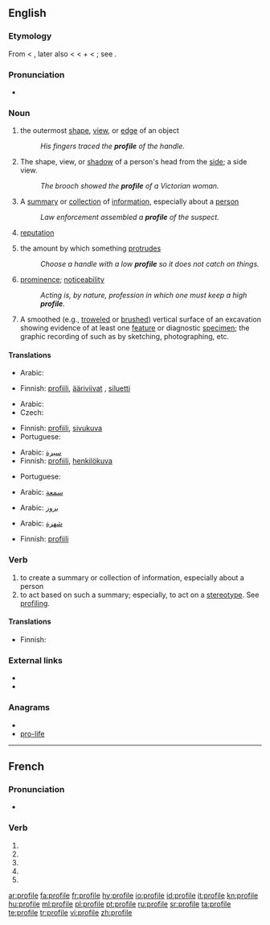 {{also|profilé}}
==English==
{{wikipedia}}

===Etymology===
From {{etyl|fr}} {{term|profil||a progile}} < {{etyl|it}} {{term|profilo||a border}}, later also {{term|proffilo||a side-face, profile}} < {{term|pro-|lang=it}} < {{etyl|la}} {{term|pro||before}} + {{term|filo||lang=it|a line, stroke, thread}} < {{etyl|la}} {{term|filum||a thread}}; see {{term|file}}.

===Pronunciation===
* {{IPA|/profaɪlə/}}

===Noun===
{{en-noun|profiles|-}}

# {{countable}} the outermost [[shape]], [[view]], or [[edge]] of an object
#: ''His fingers traced the '''profile''' of the handle.''
# {{countable}} The shape, view, or [[shadow]] of a person's head from the [[side]]; a side view.
#: ''The brooch showed the '''profile''' of a Victorian woman.''
# {{countable}} A [[summary]] or [[collection]] of [[information]], especially about a [[person]]
#: ''Law enforcement assembled a '''profile''' of the suspect.''
# {{uncountable}} [[reputation]]
# {{uncountable}} the amount by which something [[protrude]]s
#: ''Choose a handle with a low '''profile''' so it does not catch on things.''
# {{uncountable}} [[prominence]]; [[noticeability]]
#: ''Acting is, by nature, profession in which one must keep a high '''profile'''.''
# {{archeology}} A smoothed (e.g., [[troweled]] or [[brushed]]) vertical surface of an excavation showing evidence of at least one [[feature]] or diagnostic [[specimen]]; the graphic recording of such as by sketching, photographing, etc.

====Translations====
{{trans-top|the outermost shape, view, or edge of an object}}
* Arabic: {{t+|ar|حد|alt=الحدود الخارجية}}
{{trans-mid}}
* Finnish: [[profiili]], [[ääriviivat]] {{p}}, [[siluetti]]
{{trans-bottom}}

{{trans-top|the shape, view, or shadow of a person's head from the side}}
* Arabic: {{t-|ar|صورة|alt=صورة جانبية}}
* Czech: {{t-|cs|profil|m}}
{{trans-mid}}
* Finnish: [[profiili]], [[sivukuva]]
* Portuguese: {{t+|pt|perfil|m}}
{{trans-bottom}}

{{trans-top|a summary or collection of information, especially about a person}}
* Arabic: [[سيرة]]
* Finnish: [[profiili]], [[henkilökuva]]
{{trans-mid}}
* Portuguese: {{t+|pt|perfil|m}}
{{trans-bottom}}

{{trans-top|reputation}}
* Arabic: [[سمعة]]
{{trans-mid}}
{{trans-bottom}}

{{trans-top|the amount by which something protrudes}}
* Arabic: [[بروز]]
{{trans-mid}}
{{trans-bottom}}

{{trans-top|prominence; noticeability}}
* Arabic: [[شهرة]]
{{trans-mid}}
* Finnish: [[profiili]]
{{trans-bottom}}

===Verb===
{{en-verb|profil|ing}}

# to create a summary or collection of information, especially about a person
# to act based on such a summary; especially, to act on a [[stereotype]].  See [[profiling]].

====Translations====
{{trans-top|to create a summary or collection of information}}
* Finnish: {{t-|fi|profiloida}}
{{trans-mid}}
{{trans-bottom}}

{{trans-top|to act based on such a summary; especially, to act on a stereotype}}
{{trans-mid}}
{{trans-bottom}}

===External links===
* {{R:Webster 1913}}
* {{R:Century 1911}}

===Anagrams===
* {{alphagram|efilopr}}
* [[pro-life#English|pro-life]]

----

==French==

===Pronunciation===
* {{IPA|lang=fr|/pʁɔ.fil/}}

===Verb===
{{fr-verb form}}

# {{conjugation of|profiler||1|s|pres|ind|lang=fr}}
# {{conjugation of|profiler||3|s|pres|ind|lang=fr}}
# {{conjugation of|profiler||1|s|pres|sub|lang=fr}}
# {{conjugation of|profiler||1|s|pres|sub|lang=fr}}
# {{conjugation of|profiler||2|s|imp|lang=fr}}

[[ar:profile]]
[[fa:profile]]
[[fr:profile]]
[[hy:profile]]
[[io:profile]]
[[id:profile]]
[[it:profile]]
[[kn:profile]]
[[hu:profile]]
[[ml:profile]]
[[pl:profile]]
[[pt:profile]]
[[ru:profile]]
[[sr:profile]]
[[ta:profile]]
[[te:profile]]
[[tr:profile]]
[[vi:profile]]
[[zh:profile]]